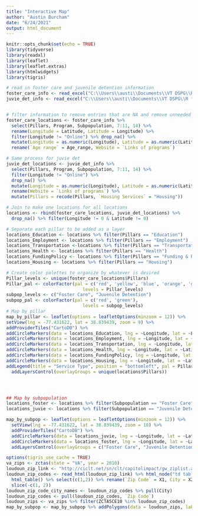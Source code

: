 ```yaml
---
title: "Interactive Map"
author: "Austin Burcham"
date: "6/24/2021"
output: html_document
---
```


```r
knitr::opts_chunk$set(echo = TRUE)
library(tidyverse)
library(readxl)
library(leaflet)
library(leaflet.extras)
library(htmlwidgets)
library(tigris)
```

```r
# read in foster care and juvenile detention information
foster_care_info <- read_excel("C:\\Users\\austi\\Documents\\VT DSPG\\R files\\2021_DSPG_Loudoun\\Qualitative_research\\Research-Foster_care-New_col_added.xlsx")
juvie_det_info <- read_excel("C:\\Users\\austi\\Documents\\VT DSPG\\R files\\2021_DSPG_Loudoun\\Qualitative_research\\Research-Juvenile_Detention-New_col_added.xlsx")


# filter information to remove entries that are NA and remove unneeded columns
foster_care_locations <- foster_care_info %>% 
  select(Pillars, Program, Subpopulation, 7:11, 14) %>% 
  rename(Longitude = Latitude, Latitude = Longitude) %>% 
  filter(Longitude != "Online") %>% drop_na() %>% 
  mutate(Longitude = as.numeric(Longitude), Latitude = as.numeric(Latitude)) %>% 
  rename(`Age range` = Age_range, Website = `Links of programs`)

# Same process for juvie det
juvie_det_locations <- juvie_det_info %>% 
  select(Pillars, Program, Subpopulation, 7:11, 14) %>% 
  filter(Longitude != "Online") %>% 
  drop_na() %>% 
  mutate(Longitude = as.numeric(Longitude), Latitude = as.numeric(Latitude)) %>% 
  rename(Website = `Links of programs`) %>% 
  mutate(Pillars = recode(Pillars, `Housing Services` = "Housing"))

# Join to make one locations for all locations 
locations <- rbind(foster_care_locations, juvie_det_locations) %>% 
  drop_na() %>% filter(Longitude != 0 & Latitude != 0)

# Separate each pillar to be added as a layer
locations_Education <- locations %>% filter(Pillars == "Education")
locations_Employment <- locations %>% filter(Pillars == "Employment")
locations_Transportation <-locations %>% filter(Pillars == "Transportation")
locations_Health <- locations %>% filter(Pillars == "Health")
locations_FundingPolicy <- locations %>% filter(Pillars == "Funding & Policy")
locations_Housing <- locations %>% filter(Pillars == "Housing") 

# Create color palettes to organize by whatever is desired
Pillar_levels <- unique(foster_care_locations$Pillars)
Pillar_pal <- colorFactor(pal = c('red', 'yellow', 'blue', 'orange', 'green', 'pink'), 
                             levels = Pillar_levels)
subpop_levels <- c("Foster Care", "Juvenile Detention")
subpop_pal <- colorFactor(pal = c('red', 'green'), 
                             levels = subpop_levels)
# Map by pillar 
map_by_pillar <- leaflet(options = leafletOptions(minzoom = 12)) %>% 
setView(lng = -77.431622, lat = 38.839439, zoom = 9) %>% 
addProviderTiles("CartoDB") %>% 
addCircleMarkers(data = locations_Education, lng = ~Longitude, lat = ~Latitude, popup = ~paste0("<b>", locations_Education$Program, "</b>", "<br/>", "<b>", "Qualifications: ", "</b>", locations_Education$Qualification, "<br/>","<b>","Description: ", "</b>", locations_Education$Description, "<br/>","<b>","Website: ", "</b>", "<a>",locations_Education$Website, "</a>"), radius = 2, color = ~Pillar_pal(Pillars), group = "Education") %>% 
addCircleMarkers(data = locations_Employment, lng = ~Longitude, lat = ~Latitude, popup = ~paste0("<b>", locations_Employment$Program, "</b>", "<br/>", "<b>", "Qualifications: ", "</b>", locations_Employment$Qualification, "<br/>","<b>","Description: ", "</b>", locations_Employment$Description, "<br/>","<b>","Website: ", "</b>", "<a>",locations_Employment$Website, "</a>"), radius = 2, color = ~Pillar_pal(Pillars), group = "Employment") %>% 
addCircleMarkers(data = locations_Transportation, lng = ~Longitude, lat = ~Latitude, popup = ~paste0("<b>", locations_Transportation$Program,"</b>", "<br/>", "<b>", "Qualifications: ", "</b>", locations_Transportation$Qualification, "<br/>","<b>","Description: ", "</b>", locations_Transportation$Description, "<br/>","<b>","Website: ", "</b>", "<a>",locations_Transportation$Website, "</a>"), radius = 2, color = ~Pillar_pal(Pillars), group = "Transportation") %>%
addCircleMarkers(data = locations_Health, lng = ~Longitude, lat = ~Latitude, popup = ~paste0("<b>", locations_Health$Program,"</b>", "<br/>", "<b>", "Qualifications: ", "</b>", locations_Health$Qualification, "<br/>","<b>","Description: ", "</b>", locations_Health$Description, "<br/>","<b>","Website: ", "</b>", "<a>",locations_Health$Website, "</a>"), radius = 2, color = ~Pillar_pal(Pillars), group = "Health") %>%
addCircleMarkers(data = locations_FundingPolicy, lng = ~Longitude, lat = ~Latitude, popup = ~paste0("<b>", locations_FundingPolicy$Program,"</b>", "<br/>", "<b>", "Qualifications: ", "</b>", locations_FundingPolicy$Qualification, "<br/>","<b>","Description: ", "</b>", locations_FundingPolicy$Description, "<br/>","<b>","Website: ", "</b>", "<a>",locations_FundingPolicy$Website, "</a>"), radius = 2, color = ~Pillar_pal(Pillars), group = "Funding & Policy") %>%
addCircleMarkers(data = locations_Housing, lng = ~Longitude, lat = ~Latitude, popup = ~paste0("<b>", locations_FundingPolicy$Program,"</b>", "<br/>", "<b>", "Qualifications: ", "</b>", locations_Housing$Qualification, "<br/>","<b>","Description: ", "</b>", locations_Housing$Description, "<br/>","<b>","Website: ", "</b>", "<a>",locations_Housing$Website, "</a>"), radius = 2, color = ~Pillar_pal(Pillars), group = "Housing") %>%
addLegend(title = "Service Type", position = "bottomleft", pal = Pillar_pal, values = Pillar_levels) %>%
  addLayersControl(overlayGroups = unique(locations$Pillars))




## Map by subpopulation 
locations_foster <- locations %>% filter(Subpopulation == "Foster Care")
locations_juvie <- locations %>% filter(Subpopulation == "Juvenile Detention")

map_by_subpop <- leaflet(options = leafletOptions(minzoom = 12)) %>% 
  setView(lng = -77.431622, lat = 38.839439, zoom = 10) %>% 
  addProviderTiles("CartoDB") %>% 
  addCircleMarkers(data = locations_juvie, lng = ~Longitude, lat = ~Latitude, popup = ~paste0("<b>", locations_juvie$Program,"</b>", "<br/>", "<b>", "Qualifications: ", "</b>", locations_juvie$Qualification, "<br/>","<b>","Description: ", "</b>", locations_juvie$Description, "<br/>","<b>","Website: ", "</b>", "<a>",locations_juvie$Website, "</a>"), group = "Juvenile Detention", radius = 2, color = ~subpop_pal(Subpopulation)) %>% 
  addCircleMarkers(data = locations_foster, lng = ~Longitude, lat = ~Latitude, popup = ~paste0("<b>", locations_foster$Program,"</b>", "<br/>", "<b>", "Qualifications: ", "</b>", locations_foster$Qualification, "<br/>","<b>","Description: ", "</b>", locations_foster$Description, "<br/>","<b>","Website: ", "</b>", "<a>",locations_foster$Website, "</a>"), group = "Foster Care", radius = 2, color = ~subpop_pal(Subpopulation)) %>% 
  addLayersControl(overlayGroups = c("Foster Care", "Juvenile Detention"))

```

```r
options(tigris_use_cache = TRUE)
va_zips <- zctas(state = "VA", year = 2010)
loudoun_zip_link <- "http://ciclt.net/sn/clt/capitolimpact/gw_ziplist.aspx?ClientCode=capitolimpact&State=va&StName=Virginia&StFIPS=51&FIPS=51107"
loudoun_zip_codes <- read_html(loudoun_zip_link) %>% html_node("td table") %>%  
  html_table() %>% select(c(1,2)) %>% rename(`Zip Code` = X1, City = X2) %>%
  slice(-c(1, 2)) 
loudoun_zip_code_city_names <- loudoun_zip_codes %>% pull(City)
loudoun_zip_codes <- pull(loudoun_zip_codes, `Zip Code`)
loudoun_zips <- va_zips %>% filter(ZCTA5CE10 %in% loudoun_zip_codes)
map_by_subpop <- map_by_subpop %>% addPolygons(data = loudoun_zips, label = ~loudoun_zip_code_city_names)

```

